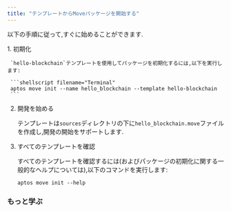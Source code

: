 ```yaml
---
title: "テンプレートからMoveパッケージを開始する"
---
```




以下の手順に従って,すぐに始めることができます.

<Steps>
  1. 初期化

     `hello-blockchain`テンプレートを使用してパッケージを初期化するには,以下を実行します:

     ```shellscript filename="Terminal"
     aptos move init --name hello_blockchain --template hello-blockchain
     ```

  2. 開発を始める

     テンプレートは`sources`ディレクトリの下に`hello_blockchain.move`ファイルを作成し,開発の開始をサポートします.

     <RemoteCodeblock permalink="https://github.com/aptos-labs/aptos-core/blob/afd3706c17bcccfb39a9d6059aecbfa648ed295d/aptos-move/move-examples/hello_blockchain/sources/hello_blockchain.move#L1-L64" />

  3. すべてのテンプレートを確認

     すべてのテンプレートを確認するには(およびパッケージの初期化に関する一般的なヘルプについては),以下のコマンドを実行します:

     ```shellscript
     aptos move init --help
     ```
</Steps>

### もっと学ぶ

<CardGrid>
  <LinkCard href="/ja/build/smart-contracts" title="スマートコントラクト" description="Moveでの開発方法を学ぶ" />

  <LinkCard href="/ja/build/smart-contracts/create-package" title="パッケージの作成" description="Moveパッケージの作成方法を学んで始める" />
</CardGrid>
